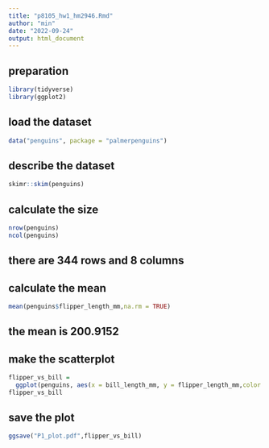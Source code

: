 ```yaml
---
title: "p8105_hw1_hm2946.Rmd"
author: "min"
date: "2022-09-24"
output: html_document
---
```

## preparation
```r
library(tidyverse)
library(ggplot2)
```


## load the dataset
```r
data("penguins", package = "palmerpenguins")
```


## describe the dataset
```r
skimr::skim(penguins)
```


## calculate the size
```r
nrow(penguins)
ncol(penguins)
```
## there are 344 rows and 8 columns


## calculate the mean
```r
mean(penguins$flipper_length_mm,na.rm = TRUE)
```
## the mean is 200.9152


## make the scatterplot
```r
flipper_vs_bill = 
  ggplot(penguins, aes(x = bill_length_mm, y = flipper_length_mm,color = species)) + geom_point()
flipper_vs_bill
```


## save the plot
```r
ggsave("P1_plot.pdf",flipper_vs_bill)
```

